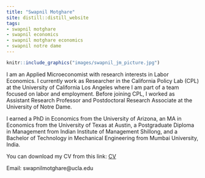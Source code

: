 ```yaml
---
title: "Swapnil Motghare"
site: distill::distill_website
tags:
- swapnil motghare
- swapnil economics
- swapnil motghare economics
- swapnil notre dame
---
```


<!-- Global site tag (gtag.js) - Google Analytics -->
<script async src="https://www.googletagmanager.com/gtag/js?id=G-PK15X6LH4Z"></script>
<script>
  window.dataLayer = window.dataLayer || [];
  function gtag(){dataLayer.push(arguments);}
  gtag('js', new Date());

  gtag('config', 'G-PK15X6LH4Z');
</script>

::: {.floatting}

```r
knitr::include_graphics("images/swapnil_jm_picture.jpg")
```


I am an Applied Microeconomist with research interests in Labor Economics. I currently work as Researcher in the California Policy Lab (CPL) at the University of California Los Angeles where I am part of a team focused on labor and employment. Before joining CPL, I worked as Assistant Research Professor and Postdoctoral Research Associate at the University of Notre Dame. 

I earned a PhD in Economics from the University of Arizona, an MA in Economics from the University of Texas at Austin, a Postgraduate Diploma in Management from Indian Institute of Management Shillong, and a Bachelor of Technology in Mechanical Engineering from Mumbai University, India.

You can download my CV from this link: [CV](files/CV.pdf)

Email: swapnilmotghare@ucla.edu
:::